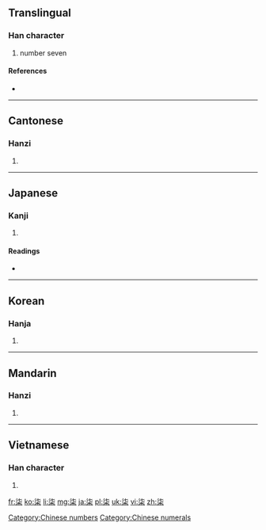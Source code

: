 {{also|漆}}
==Translingual==

===Han character===
{{Han char|rn=75|rad=木|as=05|sn=9|four=3490<sub>4</sub>|canj=水心木 (EPD), X水心木 (XEPD)}}

# number seven

====References====
* {{Han ref|kx=0519.030|dkj=14620|dj=0907.020|hdz=21188.060|uh=67D2|ud=26578|bh=AC6D|bd=44141}}

[[Category:Chinese numbers]]
[[Category:Chinese numerals]]

----

==Cantonese==

===Hanzi===
{{yue-hanzi|jyut=|y=chat1}}

# {{defn|lang=yue|sort=木05}}

----

==Japanese==

===Kanji===
{{ja-kanji|grade=|rs=木05}}

# {{defn|lang=ja|sort=木05}}

====Readings====
* {{ja-readings|on=[[しつ]] (shitsu), [[しち]] (shichi)|kun=[[うるし]] (urushi)}}

----

==Korean==

===Hanja===
{{ko-hanja|hangeul=칠|eumhun=|rv=chil|mr=ch'il|y=chil}}

# {{defn|lang=ko|sort=木05}}

----

==Mandarin==

===Hanzi===
{{cmn-hanzi|pin=[[jiǎ]] ([[jia3]]), [[qī]] ([[qi1]]), [[yā]] ([[ya1]])|wg=chia<sup>3</sup>, ch'i<sup>1</sup>, ya<sup>1</sup>}}

# {{defn|lang=cmn|sort=木05}}

----

==Vietnamese==

===Han character===
{{vi-hantu|[[thất]]|rs=木05}}

# {{defn|lang=vi|sort=木05}}

[[fr:柒]]
[[ko:柒]]
[[li:柒]]
[[mg:柒]]
[[ja:柒]]
[[pl:柒]]
[[uk:柒]]
[[vi:柒]]
[[zh:柒]]